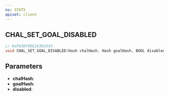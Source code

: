```yaml
---
ns: STATS
apiset: client
---
```

## CHAL_SET_GOAL_DISABLED

```c
// 0xF63DF9EE16393343
void CHAL_SET_GOAL_DISABLED(Hash chalHash, Hash goalHash, BOOL disabled);
```


## Parameters
* **chalHash**:
* **goalHash**:
* **disabled**: